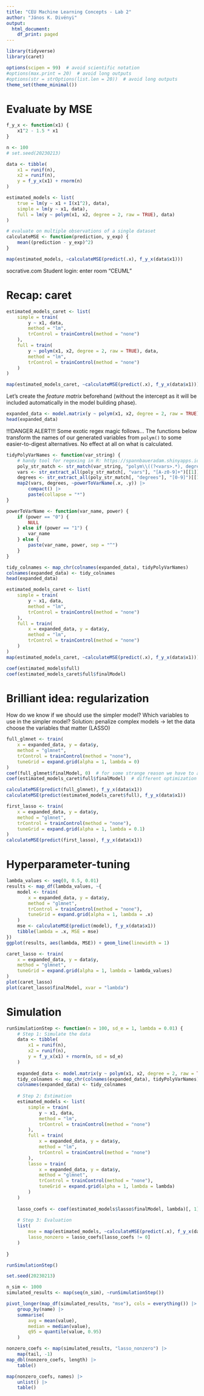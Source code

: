 ```yaml
---
title: "CEU Machine Learning Concepts - Lab 2"
author: "János K. Divényi"
output:
  html_document:
    df_print: paged
---
```


```r
library(tidyverse)
library(caret)

options(scipen = 99)  # avoid scientific notation
#options(max.print = 20)  # avoid long outputs
#options(str = strOptions(list.len = 20))  # avoid long outputs
theme_set(theme_minimal())
```

# Evaluate by MSE

```r
f_y_x <- function(x1) {
    x1^2 - 1.5 * x1
}
```

```r
n <- 100
# set.seed(20230213)

data <- tibble(
    x1 = runif(n),
    x2 = runif(n),
    y = f_y_x(x1) + rnorm(n)
)
```

```r
estimated_models <- list(
    true = lm(y ~ x1 + I(x1^2), data),
    simple = lm(y ~ x1, data),
    full = lm(y ~ polym(x1, x2, degree = 2, raw = TRUE), data)
)
```

```r
# evaluate on multiple observations of a single dataset
calculateMSE <- function(prediction, y_exp) {
    mean((prediction - y_exp)^2)
}
```

```r
map(estimated_models, ~calculateMSE(predict(.x), f_y_x(data$x1)))
```

socrative.com
Student login: enter room “CEUML”

# Recap: caret

```r
estimated_models_caret <- list(
    simple = train(
        y ~ x1, data, 
        method = "lm",
        trControl = trainControl(method = "none")
    ),
    full = train(
        y ~ polym(x1, x2, degree = 2, raw = TRUE), data, 
        method = "lm",
        trControl = trainControl(method = "none")
    )
)
```

```r
map(estimated_models_caret, ~calculateMSE(predict(.x), f_y_x(data$x1)))
```

Let's create the _feature matrix_ beforehand (without the intercept as it will be included automatically in the model building phase).

```r
expanded_data <- model.matrix(y ~ polym(x1, x2, degree = 2, raw = TRUE) + 0, data)
head(expanded_data)
```

!!!DANGER ALERT!!! Some exotic regex magic follows...
The functions below transform the names of our generated variables from `polym()` to some easier-to-digest alternatives.
No effect at all on what is calculated.

```r
tidyPolyVarNames <- function(var_string) {
    # handy tool for regexing in R: https://spannbaueradam.shinyapps.io/r_regex_tester/
    poly_str_match <- str_match(var_string, "polym\\((?<vars>.*), degree.*\\)(?<degrees>[0-9.]+)")
    vars <- str_extract_all(poly_str_match[, "vars"], "[A-z0-9]+")[[1]]
    degrees <- str_extract_all(poly_str_match[, "degrees"], "[0-9]")[[1]]
    map2(vars, degrees, ~powerToVarName(.x, .y)) |>
        compact() |>
        paste(collapse = "*")
}

powerToVarName <- function(var_name, power) {
    if (power == "0") {
        NULL
    } else if (power == "1") {
        var_name
    } else {
        paste(var_name, power, sep = "^")
    }
}
```

```r
tidy_colnames <- map_chr(colnames(expanded_data), tidyPolyVarNames)
colnames(expanded_data) <- tidy_colnames
head(expanded_data)
```

```r
estimated_models_caret <- list(
    simple = train(
        y ~ x1, data,
        method = "lm",
        trControl = trainControl(method = "none")
    ),
    full = train(
        x = expanded_data, y = data$y,
        method = "lm",
        trControl = trainControl(method = "none")
    )
)
map(estimated_models_caret, ~calculateMSE(predict(.x), f_y_x(data$x1)))
```

```r
coef(estimated_models$full)
coef(estimated_models_caret$full$finalModel)
```

# Brilliant idea: regularization

How do we know if we should use the simpler model? 
Which variables to use in the simpler model?
Solution: penalize complex models -> let the data choose the variables that matter (LASSO)



```r
full_glmnet <- train(
    x = expanded_data, y = data$y,
    method = "glmnet",
    trControl = trainControl(method = "none"),
    tuneGrid = expand.grid(alpha = 1, lambda = 0)
)
coef(full_glmnet$finalModel, 0)  # for some strange reason we have to add lambda = 0 again
coef(estimated_models_caret$full$finalModel)  # different optimization algorithms
```

```r
calculateMSE(predict(full_glmnet), f_y_x(data$x1))
calculateMSE(predict(estimated_models_caret$full), f_y_x(data$x1))
```




```r
first_lasso <- train(
    x = expanded_data, y = data$y,
    method = "glmnet",
    trControl = trainControl(method = "none"),
    tuneGrid = expand.grid(alpha = 1, lambda = 0.1)
)
calculateMSE(predict(first_lasso), f_y_x(data$x1))
```


# Hyperparameter-tuning

```r
lambda_values <- seq(0, 0.5, 0.01)
results <- map_df(lambda_values, ~{
    model <- train(
        x = expanded_data, y = data$y,
        method = "glmnet",
        trControl = trainControl(method = "none"),
        tuneGrid = expand.grid(alpha = 1, lambda = .x)
    )
    mse <- calculateMSE(predict(model), f_y_x(data$x1))    
    tibble(lambda = .x, MSE = mse)
})
ggplot(results, aes(lambda, MSE)) + geom_line(linewidth = 1)
```

```r
caret_lasso <- train(
    x = expanded_data, y = data$y,
    method = "glmnet",
    tuneGrid = expand.grid(alpha = 1, lambda = lambda_values)
)
plot(caret_lasso)
plot(caret_lasso$finalModel, xvar = "lambda")
```


# Simulation

```r
runSimulationStep <- function(n = 100, sd_e = 1, lambda = 0.01) {
    # Step 1: Simulate the data
    data <- tibble(
        x1 = runif(n),
        x2 = runif(n),
        y = f_y_x(x1) + rnorm(n, sd = sd_e)
    )
    
    expanded_data <- model.matrix(y ~ polym(x1, x2, degree = 2, raw = TRUE) + 0, data)
    tidy_colnames <- map_chr(colnames(expanded_data), tidyPolyVarNames)
    colnames(expanded_data) <- tidy_colnames
    
    # Step 2: Estimation
    estimated_models <- list(
        simple = train(
            y ~ x1, data,
            method = "lm",
            trControl = trainControl(method = "none")
        ),
        full = train(
            x = expanded_data, y = data$y,
            method = "lm",
            trControl = trainControl(method = "none")
        ),
        lasso = train(
            x = expanded_data, y = data$y,
            method = "glmnet",
            trControl = trainControl(method = "none"),
            tuneGrid = expand.grid(alpha = 1, lambda = lambda)
        )
    )
    
    lasso_coefs <- coef(estimated_models$lasso$finalModel, lambda)[, 1]
    
    # Step 3: Evaluation
    list(
        mse = map(estimated_models, ~calculateMSE(predict(.x), f_y_x(data$x1))),
        lasso_nonzero = lasso_coefs[lasso_coefs != 0]
    )
    
}
```

```r
runSimulationStep()
```

```r
set.seed(20230213)

n_sim <- 1000
simulated_results <- map(seq(n_sim), ~runSimulationStep())
```

```r
pivot_longer(map_df(simulated_results, "mse"), cols = everything()) |>
    group_by(name) |>
    summarise(
        avg = mean(value),
        median = median(value),
        q95 = quantile(value, 0.95)
    )
```

```r
nonzero_coefs <- map(simulated_results, "lasso_nonzero") |>
    map(tail, -1)
map_dbl(nonzero_coefs, length) |>
    table()
```

```r
map(nonzero_coefs, names) |>
    unlist() |>
    table()
```
